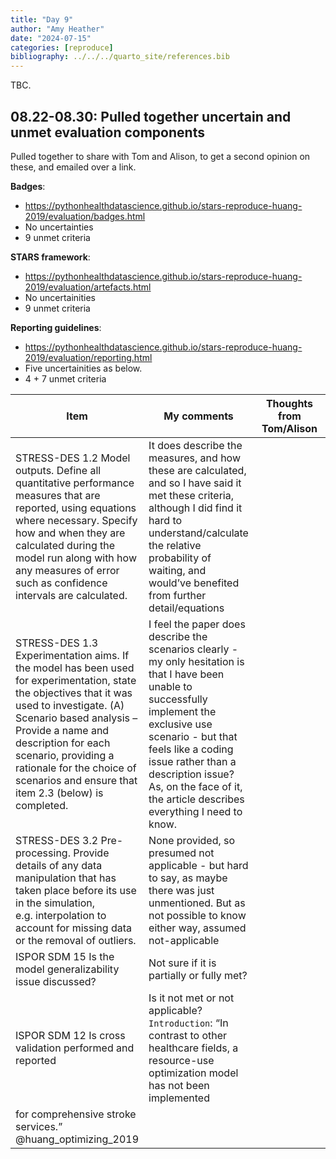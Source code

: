 ```yaml
---
title: "Day 9"
author: "Amy Heather"
date: "2024-07-15"
categories: [reproduce]
bibliography: ../../../quarto_site/references.bib
---
```


::: {.callout-note}

TBC.

:::

## 08.22-08.30: Pulled together uncertain and unmet evaluation components

Pulled together to share with Tom and Alison, to get a second opinion on these, and emailed over a link.

**Badges**:

* <https://pythonhealthdatascience.github.io/stars-reproduce-huang-2019/evaluation/badges.html>
* No uncertainties
* 9 unmet criteria

**STARS framework**:

* <https://pythonhealthdatascience.github.io/stars-reproduce-huang-2019/evaluation/artefacts.html>
* No uncertainities
* 9 unmet criteria

**Reporting guidelines**:

* <https://pythonhealthdatascience.github.io/stars-reproduce-huang-2019/evaluation/reporting.html>
* Five uncertainities as below.
* 4 + 7 unmet criteria

| Item | My comments | Thoughts from Tom/Alison |
| --- | --- | --- |
| STRESS-DES 1.2 Model outputs. Define all quantitative performance measures that are reported, using equations where necessary. Specify how and when they are calculated during the model run along with how any measures of error such as confidence intervals are calculated. | It does describe the measures, and how these are calculated, and so I have said it met these criteria, although I did find it hard to understand/calculate the relative probability of waiting, and would've benefited from further detail/equations | |
| STRESS-DES 1.3 Experimentation aims. If the model has been used for experimentation, state the objectives that it was used to investigate. (A) Scenario based analysis – Provide a name and description for each scenario, providing a rationale for the choice of scenarios and ensure that item 2.3 (below) is completed. |I feel the paper does describe the scenarios clearly - my only hesitation is that I have been unable to successfully implement the exclusive use scenario - but that feels like a coding issue rather than a description issue? As, on the face of it, the article describes everything I need to know. | |
| STRESS-DES 3.2 Pre-processing. Provide details of any data manipulation that has taken place before its use in the simulation, e.g. interpolation to account for missing data or the removal of outliers. | None provided, so presumed not applicable - but hard to say, as maybe there was just unmentioned. But as not possible to know either way, assumed not-applicable | |
| ISPOR SDM 15 Is the model generalizability issue discussed? | Not sure if it is partially or fully met? | |
| ISPOR SDM 12 Is cross validation performed and reported | Is it not met or not applicable? `Introduction`: "In contrast to other healthcare fields, a resource-use optimization model has not been implemented
for comprehensive stroke services." @huang_optimizing_2019 | |